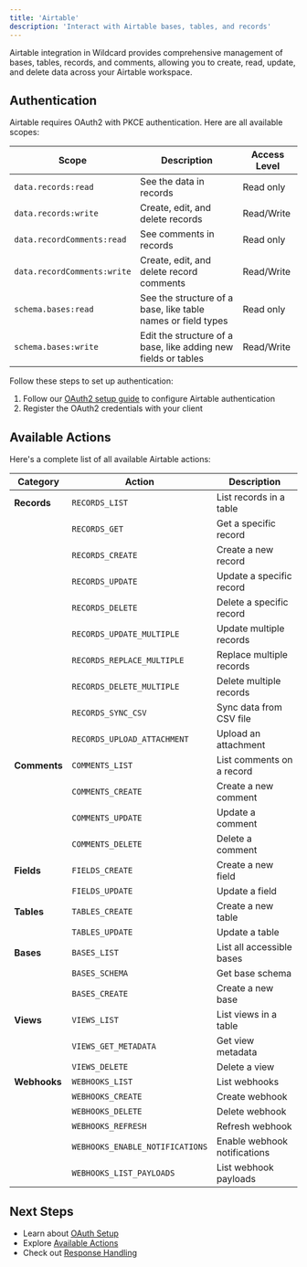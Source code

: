 ```yaml
---
title: 'Airtable'
description: 'Interact with Airtable bases, tables, and records'
---
```


Airtable integration in Wildcard provides comprehensive management of bases, tables, records, and comments, allowing you to create, read, update, and delete data across your Airtable workspace.

## Authentication

Airtable requires OAuth2 with PKCE authentication. Here are all available scopes:

| Scope | Description | Access Level |
|-------|-------------|--------------|
| `data.records:read` | See the data in records | Read only |
| `data.records:write` | Create, edit, and delete records | Read/Write |
| `data.recordComments:read` | See comments in records | Read only |
| `data.recordComments:write` | Create, edit, and delete record comments | Read/Write |
| `schema.bases:read` | See the structure of a base, like table names or field types | Read only |
| `schema.bases:write` | Edit the structure of a base, like adding new fields or tables | Read/Write |

Follow these steps to set up authentication:

1. Follow our [OAuth2 setup guide](/authentication/oauth2) to configure Airtable authentication
2. Register the OAuth2 credentials with your client

## Available Actions

Here's a complete list of all available Airtable actions:

| Category | Action | Description |
|----------|--------|-------------|
| **Records** | `RECORDS_LIST` | List records in a table |
| | `RECORDS_GET` | Get a specific record |
| | `RECORDS_CREATE` | Create a new record |
| | `RECORDS_UPDATE` | Update a specific record |
| | `RECORDS_DELETE` | Delete a specific record |
| | `RECORDS_UPDATE_MULTIPLE` | Update multiple records |
| | `RECORDS_REPLACE_MULTIPLE` | Replace multiple records |
| | `RECORDS_DELETE_MULTIPLE` | Delete multiple records |
| | `RECORDS_SYNC_CSV` | Sync data from CSV file |
| | `RECORDS_UPLOAD_ATTACHMENT` | Upload an attachment |
| **Comments** | `COMMENTS_LIST` | List comments on a record |
| | `COMMENTS_CREATE` | Create a new comment |
| | `COMMENTS_UPDATE` | Update a comment |
| | `COMMENTS_DELETE` | Delete a comment |
| **Fields** | `FIELDS_CREATE` | Create a new field |
| | `FIELDS_UPDATE` | Update a field |
| **Tables** | `TABLES_CREATE` | Create a new table |
| | `TABLES_UPDATE` | Update a table |
| **Bases** | `BASES_LIST` | List all accessible bases |
| | `BASES_SCHEMA` | Get base schema |
| | `BASES_CREATE` | Create a new base |
| **Views** | `VIEWS_LIST` | List views in a table |
| | `VIEWS_GET_METADATA` | Get view metadata |
| | `VIEWS_DELETE` | Delete a view |
| **Webhooks** | `WEBHOOKS_LIST` | List webhooks |
| | `WEBHOOKS_CREATE` | Create webhook |
| | `WEBHOOKS_DELETE` | Delete webhook |
| | `WEBHOOKS_REFRESH` | Refresh webhook |
| | `WEBHOOKS_ENABLE_NOTIFICATIONS` | Enable webhook notifications |
| | `WEBHOOKS_LIST_PAYLOADS` | List webhook payloads |

## Next Steps

- Learn about [OAuth Setup](/authentication/oauth-setup)
- Explore [Available Actions](/tools/action-class)
- Check out [Response Handling](/core/processed-response) 